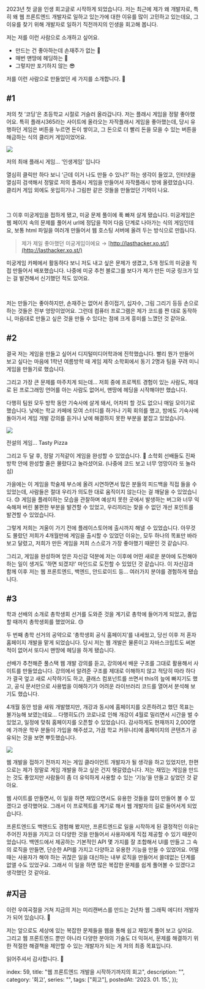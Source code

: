 
2023년 첫 글을 인생 회고글로 시작하게 되었습니다. 저는 최근에 제가 왜 개발자로, 특히 왜 웹 프론트엔드 개발자로 일하고 있는가에 대한 이유를 많이 고민하고 있는데요, 그 이유를 찾기 위해 개발자로 일하기 직전까지의 인생을 회고해 봅니다.

<WavyLine size="4"/>

저는 저를 이런 사람으로 소개하고 싶어요.

- 만드는 건 좋아하는데 손재주가 없는 💩
- 매번 맨땅에 헤딩하는 👷‍
- 그렇지만 포기하지 않는 😎

저를 이런 사람으로 만들었던 세 가지를 소개합니다. 🙂

## #1

저의 첫 ‘코딩’은 초등학교 시절로 거슬러 올라갑니다. 저는 플래시 게임을 정말 좋아했어요. 특히 플래시365라는 사이트에 올라오는 자작플래시 게임을 좋아했는데, 당시 유행하던 게임은 버튼을 누르면 돈이 쌓이고, 그 돈으로 더 빨리 돈을 모을 수 있는 버튼을 해금하는 식의 클리커 게임이었어요.

![](/image/59/img.png)

<Caption>저의 최애 플래시 게임… ‘인생게임’ 입니다</Caption>

열심히 클릭만 하다 보니 ‘근데 이거 나도 만들 수 있나?’ 하는 생각이 들었고, 인터넷을 열심히 검색해서 정말로 저의 플래시 게임을 만들어서 자작플래시 방에 올렸었습니다. 클리커 게임 외에도 옷입히기나 그림판 같은 것들을 만들었던 기억이 나요.

<br/>

그 이후 미궁게임을 접하게 됐고, 미궁 문제 풀이에 푹 빠져 살게 됐습니다. 미궁게임은 웹 페이지 속의 문제를 풀어서 url에 정답을 적어 다음 단계로 나아가는 식의 게임인데요, 보통 html 파일을 여러개 만들어서 웹 호스팅 서버에 올려 두는 방식으로 만듭니다.

> 제가 제일 좋아했던 미궁게임이에요 → [http://lasthacker.xo.st/](http://lasthacker.xo.st/)

미궁게임 카페에서 활동하다 보니 저도 내고 싶은 문제가 생겼고, 5개 정도의 미궁을 직접 만들어서 배포했습니다. 나중에 미궁 추천 블로그를 보다가 제가 만든 미궁 링크가 있는 걸 발견해서 신기했던 적도 있어요.

<br/>

저는 만들기는 좋아하지만, 손재주는 없어서 종이접기, 십자수, 그림 그리기 등등 손으로 하는 것들은 전부 엉망이었어요. 그런데 컴퓨터 프로그램은 제가 코드를 짠 대로 동작하니, 마음대로 만들고 싶은 것을 만들 수 있다는 점에 크게 흥미를 느꼈던 것 같아요.

## #2

결국 저는 게임을 만들고 싶어서 디지털미디어학과에 진학했습니다. 빨리 뭔가 만들어 보고 싶다는 마음에 1학년 여름방학 때 게임 제작 소학회에서 동기 2명과 팀을 꾸려 미니게임을 만들기로 했습니다.

그리고 가장 큰 문제를 마주치게 되는데… 저희 중에 프로젝트 경험이 있는 사람도, 제대로 된 프로그래밍 언어를 아는 사람도 없어서, 맨땅에 헤딩을 시작해야만 했습니다.

다행히 팀원 모두 방학 동안 기숙사에 살게 돼서, 어차피 할 것도 없으니 매일 모이기로 했습니다. 낮에는 학교 카페에 모여 스터디를 하거나 기획 회의를 했고, 밤에도 기숙사에 돌아가서 게임 개발 강의를 듣거나 낮에 해결하지 못한 부분을 붙잡고 있었습니다.

![](/image/59/img_1.png)

<Caption>전설의 게임... Tasty Pizza</Caption>

그리고 두 달 후, 정말 기적같이 게임을 완성할 수 있었습니다. 🎉 소학회 선배들도 진짜 방학 안에 완성할 줄은 몰랐다고 놀라셨어요. (나중에 코드 보고 너무 엉망이라 또 놀라심)

가을에는 이 게임을 학술제 부스에 올려 시연하면서 많은 분들의 피드백을 직접 들을 수 있었는데, 사람들은 절대 우리가 의도한 대로 움직이지 않는다는 걸 깨달을 수 있었습니다. 😓 게임을 플레이하는 모습을 관찰하며 예상치 못한 곳에서 발생하는 버그와 너무 익숙해져 버린 불편한 부분을 발견할 수 있었고, 우리끼리는 찾을 수 없던 개선 포인트를 발견할 수 있었습니다.

그렇게 저희는 겨울이 가기 전에 플레이스토어에 출시까지 해낼 수 있었습니다. 아무것도 몰랐던 저희가 4개월만에 게임을 출시할 수 있었던 이유는, 모두 하나의 목표만 바라보고 달렸고, 저희가 만든 게임을 저희 스스로가 가장 좋아했기 때문인 것 같습니다.

그리고, 게임을 완성하며 얻은 자신감 덕분에 저는 이후에 어떤 새로운 분야에 도전해야 하는 일이 생겨도 '하면 되겠지!' 마인드로 도전할 수 있었던 것 같습니다. 이 자신감과 함께 이후 저는 웹 프론트엔드, 백엔드, 안드로이드 등... 여러가지 분야를 경험하게 됐습니다.

## #3

학과 선배의 소개로 총학생회 선거를 도와준 것을 계기로 총학에 들어가게 되었고, 졸업할 때까지 총학생회를 했었어요. 😓

두 번째 총학 선거의 공약으로 ‘총학생회 공식 홈페이지’를 내세웠고, 당선 이후 저 혼자 홈페이지 개발을 맡게 되었습니다. 당시 저는 웹 개발은 물론이고 자바스크립트도 써본 적이 없어서 또다시 맨땅에 헤딩을 하게 됐습니다.

선배가 추천해준 풀스택 웹 개발 강의를 듣고, 강의에서 배운 구조를 그대로 활용해서 사이트를 만들었습니다. 강의에서 알려준 구조를 제대로 이해하지 않고 적당히 따라 하다가 결국 엎고 새로 시작하기도 하고, 클래스 컴포넌트를 쓰면서 this의 늪에 빠지기도 했고, 공식 문서만으로 사용법을 이해하기가 어려운 라이브러리 코드를 열어서 분석해 보기도 했습니다.

4개월 동안 밤을 새워 개발했지만, 개강과 동시에 홈페이지를 오픈하려고 했던 목표는 불가능해 보였는데요… 다행히도(?) 코로나로 인해 개강이 4월로 밀리면서 시간을 벌 수 있었고, 일정에 맞춰 홈페이지를 오픈할 수 있었습니다. 감사하게도 현재까지 2,000명에 가까운 학우 분들이 가입을 해주셨고, 가끔 학교 커뮤니티에 홈페이지의 콘텐츠가 공유되는 것을 보면 뿌듯했습니다.

![](/image/59/img_2.png)

웹 개발을 접하기 전까지 저는 게임 클라이언트 개발자가 될 생각을 하고 있었지만, 한편으로는 제가 정말로 게임 개발을 하고 싶은 건지 헷갈렸습니다. 저는 재밌는 게임을 만드는 것도 좋았지만 사람들이 좀 더 유익하게 사용할 수 있는 ‘기능’을 만들고 싶었던 것 같아요.

웹 사이트를 만들면서, 이 일을 하면 재밌으면서도 유용한 것들을 많이 만들어 볼 수 있겠다고 생각했어요. 그래서 이 프로젝트를 계기로 해서 웹 개발자의 길로 들어서게 되었습니다.

프론트엔드도 백엔드도 경험해 봤지만, 프론트엔드로 일을 시작하게 된 결정적인 이유는 주어진 자원을 가지고 더 다양한 것을 만들어서 사용자에게 직접 제공할 수 있기 때문이었습니다. 백엔드에서 제공하는 기본적인 API 몇 가지를 잘 조합해서 UI를 만들고 그 속의 로직을 만들면, 단순한 API를 가지고 다양하고 유용한 기능을 만들 수 있었어요. 어떨 때는 사용자가 해야 하는 귀찮은 일을 대신하는 내부 로직을 만들어서 쓸데없는 단계를 없앨 수도 있었구요. 그래서 이 일을 하면 많은 복잡한 문제를 쉽게 풀어볼 수 있겠다고 생각했던 것 같아요.

## #지금

이런 우여곡절을 거쳐 지금의 저는 미리캔버스를 만드는 2년차 웹 그래픽 에디터 개발자가 되어 있습니다. 🙂

저는 앞으로도 세상에 있는 복잡한 문제들을 웹을 통해 쉽고 재밌게 풀어 보고 싶어요. 그리고 웹 프론트엔드 뿐만 아니라 다양한 분야의 기술도 더 익혀서, 문제를 해결하기 위한 적절한 해결책을 제안할 수 있는 개발자가 되는 게 저의 최종 목표입니다.

읽어주셔서 감사합니다. 🙋‍

index: 59,
title: "웹 프론트엔드 개발을 시작하기까지의 회고",
description: "",
category: '회고',
series: "",
tags: ["회고"],
postedAt: '2023. 01. 15.',
});
